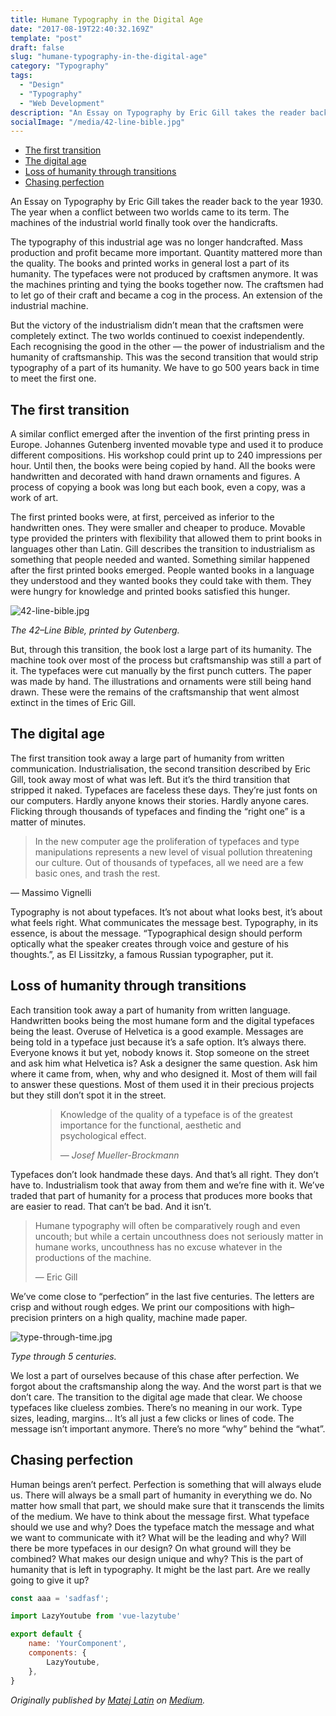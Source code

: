 ```yaml
---
title: Humane Typography in the Digital Age
date: "2017-08-19T22:40:32.169Z"
template: "post"
draft: false
slug: "humane-typography-in-the-digital-age"
category: "Typography"
tags:
  - "Design"
  - "Typography"
  - "Web Development"
description: "An Essay on Typography by Eric Gill takes the reader back to the year 1930. The year when a conflict between two worlds came to its term. The machines of the industrial world finally took over the handicrafts."
socialImage: "/media/42-line-bible.jpg"
---
```


- [The first transition](#the-first-transition)
- [The digital age](#the-digital-age)
- [Loss of humanity through transitions](#loss-of-humanity-through-transitions)
- [Chasing perfection](#chasing-perfection)

An Essay on Typography by Eric Gill takes the reader back to the year 1930. The year when a conflict between two worlds came to its term. The machines of the industrial world finally took over the handicrafts.

The typography of this industrial age was no longer handcrafted. Mass production and profit became more important. Quantity mattered more than the quality. The books and printed works in general lost a part of its humanity. The typefaces were not produced by craftsmen anymore. It was the machines printing and tying the books together now. The craftsmen had to let go of their craft and became a cog in the process. An extension of the industrial machine.

But the victory of the industrialism didn’t mean that the craftsmen were completely extinct. The two worlds continued to coexist independently. Each recognising the good in the other — the power of industrialism and the humanity of craftsmanship. This was the second transition that would strip typography of a part of its humanity. We have to go 500 years back in time to meet the first one.

## The first transition

A similar conflict emerged after the invention of the first printing press in Europe. Johannes Gutenberg invented movable type and used it to produce different compositions. His workshop could print up to 240 impressions per hour. Until then, the books were being copied by hand. All the books were handwritten and decorated with hand drawn ornaments and figures. A process of copying a book was long but each book, even a copy, was a work of art.

The first printed books were, at first, perceived as inferior to the handwritten ones. They were smaller and cheaper to produce. Movable type provided the printers with flexibility that allowed them to print books in languages other than Latin. Gill describes the transition to industrialism as something that people needed and wanted. Something similar happened after the first printed books emerged. People wanted books in a language they understood and they wanted books they could take with them. They were hungry for knowledge and printed books satisfied this hunger.

![42-line-bible.jpg](/media/42-line-bible.jpg)

*The 42–Line Bible, printed by Gutenberg.*

But, through this transition, the book lost a large part of its humanity. The machine took over most of the process but craftsmanship was still a part of it. The typefaces were cut manually by the first punch cutters. The paper was made by hand. The illustrations and ornaments were still being hand drawn. These were the remains of the craftsmanship that went almost extinct in the times of Eric Gill.

## The digital age

The first transition took away a large part of humanity from written communication. Industrialisation, the second transition described by Eric Gill, took away most of what was left. But it’s the third transition that stripped it naked. Typefaces are faceless these days. They’re just fonts on our computers. Hardly anyone knows their stories. Hardly anyone cares. Flicking through thousands of typefaces and finding the “right one” is a matter of minutes.

> In the new computer age the proliferation of typefaces and type manipulations represents a new level of visual pollution threatening our culture. Out of thousands of typefaces, all we need are a few basic ones, and trash the rest.
>
— Massimo Vignelli

Typography is not about typefaces. It’s not about what looks best, it’s about what feels right. What communicates the message best. Typography, in its essence, is about the message. “Typographical design should perform optically what the speaker creates through voice and gesture of his thoughts.”, as El Lissitzky, a famous Russian typographer, put it.

## Loss of humanity through transitions

Each transition took away a part of humanity from written language. Handwritten books being the most humane form and the digital typefaces being the least. Overuse of Helvetica is a good example. Messages are being told in a typeface just because it’s a safe option. It’s always there. Everyone knows it but yet, nobody knows it. Stop someone on the street and ask him what Helvetica is? Ask a designer the same question. Ask him where it came from, when, why and who designed it. Most of them will fail to answer these questions. Most of them used it in their precious projects but they still don’t spot it in the street.

<figure>
	<blockquote>
		<p>Knowledge of the quality of a typeface is of the greatest importance for the functional, aesthetic and psychological effect.</p>
		<footer>
			<cite>— Josef Mueller-Brockmann</cite>
		</footer>
	</blockquote>
</figure>

Typefaces don’t look handmade these days. And that’s all right. They don’t have to. Industrialism took that away from them and we’re fine with it. We’ve traded that part of humanity for a process that produces more books that are easier to read. That can’t be bad. And it isn’t.

> Humane typography will often be comparatively rough and even uncouth; but while a certain uncouthness does not seriously matter in humane works, uncouthness has no excuse whatever in the productions of the machine.
>
> — Eric Gill

We’ve come close to “perfection” in the last five centuries. The letters are crisp and without rough edges. We print our compositions with high–precision printers on a high quality, machine made paper.

![type-through-time.jpg](/media/type-through-time.jpg)

*Type through 5 centuries.*

We lost a part of ourselves because of this chase after perfection. We forgot about the craftsmanship along the way. And the worst part is that we don’t care. The transition to the digital age made that clear. We choose typefaces like clueless zombies. There’s no meaning in our work. Type sizes, leading, margins… It’s all just a few clicks or lines of code. The message isn’t important anymore. There’s no more “why” behind the “what”.

## Chasing perfection

Human beings aren’t perfect. Perfection is something that will always elude us. There will always be a small part of humanity in everything we do. No matter how small that part, we should make sure that it transcends the limits of the medium. We have to think about the message first. What typeface should we use and why? Does the typeface match the message and what we want to communicate with it? What will be the leading and why? Will there be more typefaces in our design? On what ground will they be combined? What makes our design unique and why? This is the part of humanity that is left in typography. It might be the last part. Are we really going to give it up?

```js
const aaa = 'sadfasf';
```

```js
import LazyYoutube from 'vue-lazytube'

export default {
    name: 'YourComponent',
    components: {
        LazyYoutube,
    },
}
```



*Originally published by [Matej Latin](http://matejlatin.co.uk/) on [Medium](https://medium.com/design-notes/humane-typography-in-the-digital-age-9bd5c16199bd?ref=webdesignernews.com#.lygo82z0x).*